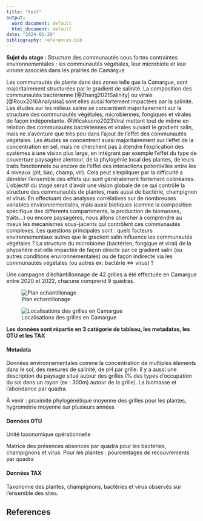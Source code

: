 ```yaml
---
title: "test"
output:
  word_document: default
  html_document: default
date: "2024-01-29"
bibliography: references.bib
---
```


**Sujet du stage** : Structure des communautés sous fortes contraintes environnementales : les communautés végétales, leur microbiote et leur virome associés dans les prairies de Camargue

Les communautés de plante dans des zones telle que la Camargue, sont majoritairement structurées par le gradient de salinité. La composition des communautés bactérienne [@Zhang2021Salinity] ou virale [@Roux2016Analysisa] sont elles aussi fortement impactées par la salinité. Les études sur les milieux salins se concentrent majoritairement sur la structure des communautés végétales, microbiennes, fongiques et virales de façon indépendante. @Wicaksono2023Viral mettent tout de même en relation des communautés bactériennes et virales suivant le gradient salin, mais ne s'aventure que très peu dans l'ajout de l'effet des communautés végétales. Les études se concentrent aussi majoritairement sur l'effet de la concentration en sel, mais ne cherchent pas à étendre l'explication des systèmes à une vision plus large, en intégrant par exemple l'effet du type de couverture paysagère alentour, de la phylogénie local des plantes, de leurs traits fonctionnels ou encore de l'effet des interactions potentielles entre les 4 niveaux (plt, bac, champ, vir). Cela peut s'expliquer par la difficulté a démêler l'ensemble des effets qui sont généralement fortement colinéaires. L'objectif du stage serait d'avoir une vision globale de ce qui contrôle la structure des communautés de plantes, mais aussi de bactérie, champignon et virus. En effectuant des analyses corrélatives sur de nombreuses variables environnementales, mais aussi biotiques (comme la composition spécifique des différents compartiments, la production de biomasses, traits...) ou encore paysagères, nous allons chercher à comprendre au mieux les mécanismes sous-jacents qui contrôlent ces communautés complexes. Les questions principales sont : quels facteurs environnementaux autres que le gradient salin influence les communautés végétales ? La structure du microbiome (bactérien, fongique et viral) de la phyoshére est-elle impactée de façon directe par ce gradient salin (ou autres conditions environnementales) ou de façon indirecte via les communautés végétales (ou autres ex: bactérie $\iff$ virus) ?

Une campagne d'échantillonnage de 42 grilles a été effectuée en Camargue entre 2020 et 2022, chacune comprend 9 quadras.

::: {layout-ncol="2"}
![Plan echantillonage](writing/images/plan_ech.png)

![Localisations des grilles en Camargue](writing/images/map_gridpos.png)
:::

**Les données sont répartie en 3 catégorie de tableau, les metadatas, les OTU et les TAX**

#### Metadata

Données environnementales comme la concentration de multiples élements dans le sol, des mesures de salinité, de pH par grille. Il y a aussi une description du paysage situé autour des grilles (% des types d'occupation du sol dans un rayon (ex : 300m) autour de la grille). La biomasse et l'abondance par quadra.

À venir : proximité phylogénétique moyenne des grilles pour les plantes, hygrométrie moyenne sur plusieurs années

#### Données OTU

Unité taxonomique opérationnelle

Matrice des présences absences par quadra pour les bactéries, champignons et virus. Pour les plantes : pourcentages de recouvrements par quadra

#### Données TAX

Taxonomie des plantes, champignons, bactéries et virus observés sur l'ensemble des sites.

## References
